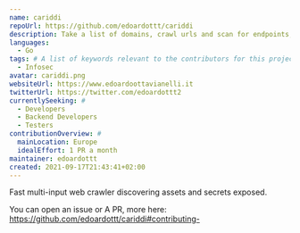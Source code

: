 ```yaml
---
name: cariddi
repoUrl: https://github.com/edoardottt/cariddi
description: Take a list of domains, crawl urls and scan for endpoints, secrets, api keys, file extensions, tokens and more...
languages:
  - Go
tags: # A list of keywords relevant to the contributors for this project
  - Infosec
avatar: cariddi.png
websiteUrl: https://www.edoardoottavianelli.it
twitterUrl: https://twitter.com/edoardottt2
currentlySeeking: #
  - Developers
  - Backend Developers
  - Testers
contributionOverview: #
  mainLocation: Europe
  idealEffort: 1 PR a month
maintainer: edoardottt
created: 2021-09-17T21:43:41+02:00
---
```


<!-- Divide your content into sections using our handy shortcodes. Each section is optional -->

<Overview>

Fast multi-input web crawler discovering assets and secrets exposed.

</Overview>

<Contributing>

You can open an issue or A PR, more here: https://github.com/edoardottt/cariddi#contributing-

</Contributing>
